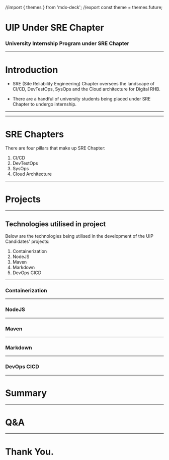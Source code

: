 //import { themes } from 'mdx-deck';
//export const theme = themes.future;

# UIP Under SRE Chapter
### University Internship Program under SRE Chapter

---

# Introduction

- SRE (Site Reliability Engineering) Chapter oversees the landscape of CI/CD, DevTestOps, SysOps and the Cloud architecture for Digital RHB.

- There are a handful of university students being placed under SRE Chapter to undergo internship.

---

---

# SRE Chapters

There are four pillars that make up SRE Chapter:
1. CI/CD
1. DevTestOps
1. SysOps
1. Cloud Architecture

---

# Projects

---

## Technologies utilised in project

Below are the technologies being utilised in the development of the UIP Candidates' projects:
1. Containerization
1. NodeJS
1. Maven
1. Markdown
1. DevOps CICD

---

### Containerization

---

### NodeJS

---

### Maven

---

### Markdown

---

### DevOps CICD

---

# Summary

---

# Q&A

---

# Thank You.

